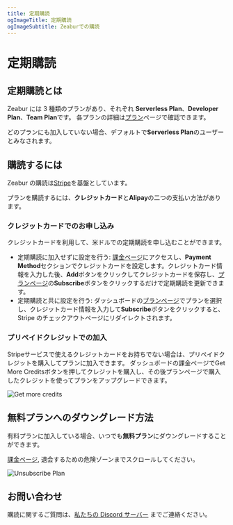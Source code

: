 ```yaml
---
title: 定期購読
ogImageTitle: 定期購読
ogImageSubtitle: Zeaburでの購読
---
```


# 定期購読

## 定期購読とは

Zeabur には 3 種類のプランがあり、それぞれ **Serverless Plan**、**Developer Plan**、**Team Plan**です。
各プランの詳細は[プラン](/billing/plans)ページで確認できます。

どのプランにも加入していない場合、デフォルトで**Serverless Plan**のユーザーとみなされます。

## 購読するには

Zeabur の購読は[Stripe](https://stripe.com/)を基盤としています。

プランを購読するには、**クレジットカード**と**Alipay**の二つの支払い方法があります。

### クレジットカードでのお申し込み

クレジットカードを利用して、米ドルでの定期購読を申し込むことができます。

- 定期購読に加入せずに設定を行う: [課金ページ](https://dash.zeabur.com/account/billing)にアクセスし、**Payment Method**セクションでクレジットカードを設定します。クレジットカード情報を入力した後、**Add**ボタンをクリックしてクレジットカードを保存し、[プランページ](https://zeabur.com/pricing#upgrade)の**Subscribe**ボタンをクリックするだけで定期購読を更新できます。
- 定期購読と共に設定を行う: ダッシュボードの[プランページ](https://zeabur.com/pricing#upgrade)でプランを選択し、クレジットカード情報を入力して**Subscribe**ボタンをクリックすると、Stripe のチェックアウトページにリダイレクトされます。

### プリペイドクレジットでの加入

Stripeサービスで使えるクレジットカードをお持ちでない場合は、プリペイドクレジットを購入してプランに加入できます。
ダッシュボードの課金ページでGet More Creditsボタンを押してクレジットを購入し、その後プランページで購入したクレジットを使ってプランをアップグレードできます。

![Get more credits](/billing/subscription/get-more-credits.png)

## 無料プランへのダウングレード方法

有料プランに加入している場合、いつでも**無料プラン**にダウングレードすることができます。

[課金ページ](https://dash.zeabur.com/account/billing), 退会するための危険ゾーンまでスクロールしてください。

![Unsubscribe Plan](/billing/subscription/unsubscribe.png)

## お問い合わせ

購読に関するご質問は、[私たちの Discord サーバー](https://discord.gg/DrdGCvXEyY) までご連絡ください。
